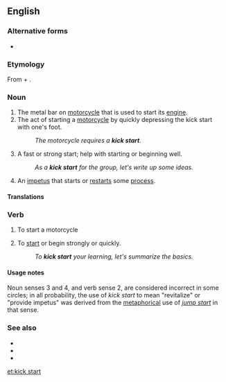 ==English==
{{wikipedia}}

===Alternative forms===
* {{l|en|kick-start}}

===Etymology===
From {{m|en|kick}} + {{m|en|start}}.

===Noun===
{{en-noun|kick starts}}

# The metal bar on [[motorcycle]] that is used to start its [[engine]].
# The act of starting a [[motorcycle]] by quickly depressing the kick start with one's foot.
#: ''The motorcycle requires a '''kick start'''.''
# A fast or strong start; help with starting or beginning well.
#: ''As a '''kick start''' for the group, let's write up some ideas.''
# An [[impetus]] that starts or [[restart]]s some [[process]].

====Translations====
{{trans-top|the metal bar on motorcycle}}
{{trans-mid}}
{{trans-bottom}}

{{trans-top|the act of starting a motorcycle}}
{{trans-mid}}
{{trans-bottom}}

{{trans-top|a fast or strong start}}
{{trans-mid}}
{{trans-bottom}}

{{trans-top|an impetus that starts a process}}
{{trans-mid}}
{{trans-bottom}}

{{trans-top|a boot disk}}
{{trans-mid}}
{{trans-bottom}}

===Verb===
{{en-verb}}

# {{label|en|transitive}} To start a motorcycle
# {{label|en|transitive}} To [[start]] or begin strongly or quickly.
#: ''To '''kick start''' your learning, let's summarize the basics.''

====Usage notes====
Noun senses 3 and 4, and verb sense 2, are considered incorrect in some circles; in all probability, the use of ''kick start'' to mean "revitalize" or "provide impetus" was derived from the [[metaphor]]ical use of ''[[jump start]]'' in that sense.

===See also===
* {{l|en|head start}}
* {{l|en|jump start}}
* {{l|en|kick off}}

[[et:kick start]]